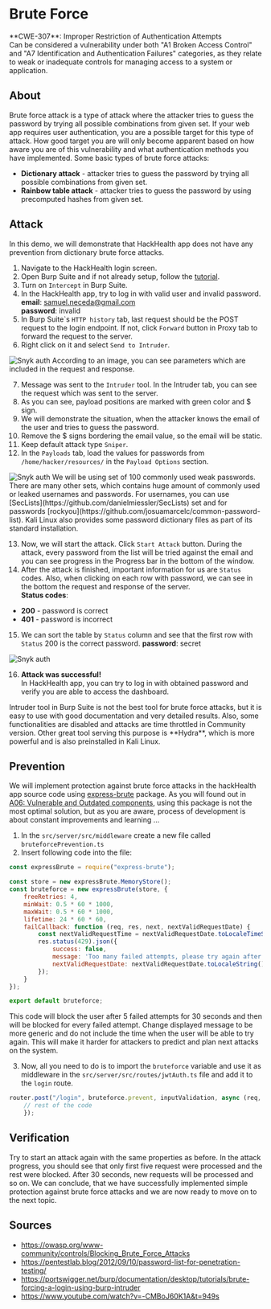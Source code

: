 
# Brute Force
<Callout type="warning" emoji="🔍">
  **CWE-307**: Improper Restriction of Authentication Attempts <br />
    Can be considered a vulnerability under both "A1 Broken Access Control" and "A7 Identification and Authentication Failures" categories, as they relate to weak or inadequate controls for managing access to a system or application.
</Callout>

## About
Brute force attack is a type of attack where the attacker tries to guess the password by trying all possible combinations from given set.
If your web app requires user authentication, you are a possible target for this type of attack.
How good target you are will only become apparent based on how aware you are of this vulnerability and what authentication methods you have implemented.
Some basic types of brute force attacks:
- **Dictionary attack** - attacker tries to guess the password by trying all possible combinations from given set.
- **Rainbow table attack** - attacker tries to guess the password by using precomputed hashes from given set.


## Attack
In this demo, we will demonstrate that HackHealth app does not have any prevention from dictionary brute force attacks.

1. Navigate to the HackHealth login screen.
2. Open Burp Suite and if not already setup, follow the [tutorial](/cybersecurity/tools/burpsuite).
3. Turn on `Intercept` in Burp Suite.
4. In the HackHealth app, try to log in with valid user and invalid password. <br/>
**email**: samuel.neceda@gmail.com <br/>
**password**: invalid <br/>
5. In Burp Suite\`s `HTTP history` tab, last request should be the POST request to the login endpoint.
If not, click `Forward` button in Proxy tab to forward the request to the server.
6. Right click on it and select `Send to Intruder`.
<Image src="/burp_intruder.png" alt="Snyk auth" width={800} height={300}/>
According to an image, you can see parameters which are included in the request and response. <br/>

7. Message was sent to the `Intruder` tool. In the Intruder tab, you can see the request which was sent to the server.
8. As you can see, payload positions are marked with green color and $ sign.
9. We will demonstrate the situation, when the attacker knows the email of the user and tries to guess the password.
10. Remove the $ signs bordering the email value, so the email will be static.
11. Keep default attack type `Sniper`.
12. In the `Payloads` tab, load the values for passwords from `/home/hacker/resources/` in the `Payload Options` section.

<Image src="/burp_list.png" alt="Snyk auth" width={500} height={300}/>

<Callout emoji="💡">
    We will be using set of 100 commonly used weak passwords. There are many other sets, which contains huge amount of
    commonly used or leaked usernames and passwords.
    For usernames, you can use [SecLists](https://github.com/danielmiessler/SecLists) set and for passwords
    [rockyou](https://github.com/josuamarcelc/common-password-list). Kali Linux also provides some password dictionary
    files as part of its standard installation.
</Callout>

13. Now, we will start the attack. Click `Start Attack` button.
During the attack, every password from the list will be tried against the email and you can see progress in the Progress bar in the bottom of the window.
14. After the attack is finished, important information for us are `Status` codes. Also, when clicking on each row with password, we can see in the bottom the request and response of the server. <br />
**Status codes**:
- **200** - password is correct
- **401** - password is incorrect
15. We can sort the table by `Status` column and see that the first row with `Status` 200 is the correct password.
**password**: secret
<Image src="/burp_succ.png" alt="Snyk auth" width={800} height={300}/>

16. **Attack was successful!** <br />
In HackHealth app, you can try to log in with obtained password and verify you are able to access the dashboard.

<Callout emoji="💡">
    Intruder tool in Burp Suite is not the best tool for brute force attacks, but it is easy to use with good
    documentation and very detailed results.
    Also, some functionalities are disabled and attacks are time throttled in Community version. Other great tool
    serving this purpose is **Hydra**, which is more powerful and is also preinstalled in Kali Linux.
</Callout>

## Prevention
We will implement protection against brute force attacks in the hackHealth app source code using [express-brute](https://www.npmjs.com/package/express-brute) package.
<Callout type="info" emoji="ℹ️">
    As you will found out in [A06: Vulnerable and Outdated components](/cybersecurity/a06/demo), using this package is
    not the most optimal solution, but as you are aware, process of development is about constant improvements and
    learning ...
</Callout>

1. In the `src/server/src/middleware` create a new file called `bruteforcePrevention.ts`
2. Insert following code into the file:
```js filename="bruteforcePrevention.ts" copy showLineNumbers
const expressBrute = require("express-brute");

const store = new expressBrute.MemoryStore();
const bruteforce = new expressBrute(store, {
    freeRetries: 4,
    minWait: 0.5 * 60 * 1000,
    maxWait: 0.5 * 60 * 1000,
    lifetime: 24 * 60 * 60,
    failCallback: function (req, res, next, nextValidRequestDate) {
        const nextValidRequestTime = nextValidRequestDate.toLocaleTimeString();
        res.status(429).json({
            success: false,
            message: 'Too many failed attempts, please try again after 30 seconds at ' + nextValidRequestTime,
            nextValidRequestDate: nextValidRequestDate.toLocaleString()
        });
    }
});

export default bruteforce;
```

This code will block the user after 5 failed attempts for 30 seconds and then will be blocked for every failed attempt.
<Callout emoji="💡">
    Change displayed message to be more generic and do not include the time when the user will be able to try again.
    This will make it harder for attackers to predict and plan next attacks on the system.
</Callout>

3. Now, all you need to do is to import the `bruteforce` variable and use it as middleware in the `src/server/src/routes/jwtAuth.ts` file and add it to the `login` route.
```js filename="jwtAuth.ts"  copy showLineNumbers
router.post("/login", bruteforce.prevent, inputValidation, async (req, res) => {
    // rest of the code
    });
```

## Verification
Try to start an attack again with the same properties as before. In the attack progress, you should see that only first five request were processed and the rest were blocked.
After 30 seconds, new requests will be processed and so on. We can conclude, that we have successfully implemented simple protection against brute force attacks and we are now ready to move on to the next topic.


## Sources
* https://owasp.org/www-community/controls/Blocking_Brute_Force_Attacks
* https://pentestlab.blog/2012/09/10/password-list-for-penetration-testing/
* https://portswigger.net/burp/documentation/desktop/tutorials/brute-forcing-a-login-using-burp-intruder
* https://www.youtube.com/watch?v=-CMBoJ60K1A&t=949s
